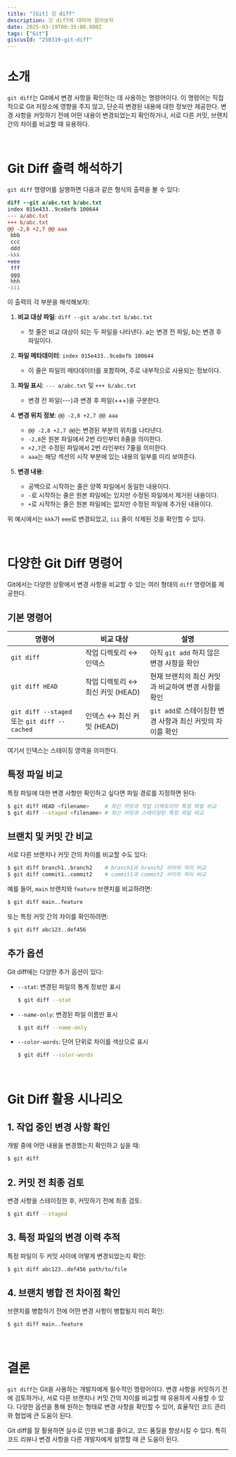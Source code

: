 ```yaml
---
title: "[Git] 깃 diff"
description: 깃 diff에 대하여 알아보자
date: 2025-03-19T00:35:00.000Z
tags: ["Git"]
giscusId: "250319-git-diff"
---
```


# 소개

`git diff`는 Git에서 변경 사항을 확인하는 데 사용하는 명령어이다. 이 명령어는 직접적으로 Git 저장소에 영향을 주지 않고, 단순히 변경된 내용에 대한 정보만 제공한다. 변경 사항을 커밋하기 전에 어떤 내용이 변경되었는지 확인하거나, 서로 다른 커밋, 브랜치 간의 차이를 비교할 때 유용하다.

<br />

# Git Diff 출력 해석하기

`git diff` 명령어를 실행하면 다음과 같은 형식의 출력을 볼 수 있다:

```diff
diff --git a/abc.txt b/abc.txt
index 015e433..9ce8efb 100644
--- a/abc.txt
+++ b/abc.txt
@@ -2,8 +2,7 @@ aaa
 bbb
 ccc
 ddd
-kkk
+eee
 fff
 ggg
 hhh
-iii
```

이 출력의 각 부분을 해석해보자:

1. **비교 대상 파일**: `diff --git a/abc.txt b/abc.txt`

   - 첫 줄은 비교 대상이 되는 두 파일을 나타낸다. a는 변경 전 파일, b는 변경 후 파일이다.

2. **파일 메타데이터**: `index 015e433..9ce8efb 100644`

   - 이 줄은 파일의 메타데이터를 포함하며, 주로 내부적으로 사용되는 정보이다.

3. **파일 표시**: `--- a/abc.txt` 및 `+++ b/abc.txt`

   - 변경 전 파일(---)과 변경 후 파일(+++)을 구분한다.

4. **변경 위치 정보**: `@@ -2,8 +2,7 @@ aaa`

   - `@@ -2,8 +2,7 @@`는 변경된 부분의 위치를 나타낸다.
   - `-2,8`은 원본 파일에서 2번 라인부터 8줄을 의미한다.
   - `+2,7`은 수정된 파일에서 2번 라인부터 7줄을 의미한다.
   - `aaa`는 해당 섹션의 시작 부분에 있는 내용의 일부를 미리 보여준다.

5. **변경 내용**:
   - 공백으로 시작하는 줄은 양쪽 파일에서 동일한 내용이다.
   - `-`로 시작하는 줄은 원본 파일에는 있지만 수정된 파일에서 제거된 내용이다.
   - `+`로 시작하는 줄은 원본 파일에는 없지만 수정된 파일에 추가된 내용이다.

위 예시에서는 `kkk`가 `eee`로 변경되었고, `iii` 줄이 삭제된 것을 확인할 수 있다.

<br />

# 다양한 Git Diff 명령어

Git에서는 다양한 상황에서 변경 사항을 비교할 수 있는 여러 형태의 `diff` 명령어를 제공한다.

## 기본 명령어

| 명령어                                       | 비교 대상                        | 설명                                                       |
| -------------------------------------------- | -------------------------------- | ---------------------------------------------------------- |
| `git diff`                                   | 작업 디렉토리 ↔ 인덱스           | 아직 `git add` 하지 않은 변경 사항을 확인                  |
| `git diff HEAD`                              | 작업 디렉토리 ↔ 최신 커밋 (HEAD) | 현재 브랜치의 최신 커밋과 비교하여 변경 사항을 확인        |
| `git diff --staged` 또는 `git diff --cached` | 인덱스 ↔ 최신 커밋 (HEAD)        | `git add`로 스테이징한 변경 사항과 최신 커밋의 차이를 확인 |

여기서 인덱스는 스테이징 영역을 의미한다.

## 특정 파일 비교

특정 파일에 대한 변경 사항만 확인하고 싶다면 파일 경로를 지정하면 된다:

```bash
$ git diff HEAD <filename>     # 최신 커밋과 작업 디렉토리의 특정 파일 비교
$ git diff --staged <filename> # 최신 커밋과 스테이징된 특정 파일 비교
```

## 브랜치 및 커밋 간 비교

서로 다른 브랜치나 커밋 간의 차이를 비교할 수도 있다:

```bash
$ git diff branch1..branch2    # branch1과 branch2 사이의 차이 비교
$ git diff commit1..commit2    # commit1과 commit2 사이의 차이 비교
```

예를 들어, `main` 브랜치와 `feature` 브랜치를 비교하려면:

```bash
$ git diff main..feature
```

또는 특정 커밋 간의 차이를 확인하려면:

```bash
$ git diff abc123..def456
```

## 추가 옵션

Git diff에는 다양한 추가 옵션이 있다:

- `--stat`: 변경된 파일의 통계 정보만 표시

  ```bash
  $ git diff --stat
  ```

- `--name-only`: 변경된 파일 이름만 표시

  ```bash
  $ git diff --name-only
  ```

- `--color-words`: 단어 단위로 차이를 색상으로 표시
  ```bash
  $ git diff --color-words
  ```

<br />

# Git Diff 활용 시나리오

## 1. 작업 중인 변경 사항 확인

개발 중에 어떤 내용을 변경했는지 확인하고 싶을 때:

```bash
$ git diff
```

## 2. 커밋 전 최종 검토

변경 사항을 스테이징한 후, 커밋하기 전에 최종 검토:

```bash
$ git diff --staged
```

## 3. 특정 파일의 변경 이력 추적

특정 파일이 두 커밋 사이에 어떻게 변경되었는지 확인:

```bash
$ git diff abc123..def456 path/to/file
```

## 4. 브랜치 병합 전 차이점 확인

브랜치를 병합하기 전에 어떤 변경 사항이 병합될지 미리 확인:

```bash
$ git diff main..feature
```

<br />

# 결론

`git diff`는 Git을 사용하는 개발자에게 필수적인 명령어이다. 변경 사항을 커밋하기 전에 검토하거나, 서로 다른 브랜치나 커밋 간의 차이를 비교할 때 유용하게 사용할 수 있다. 다양한 옵션을 통해 원하는 형태로 변경 사항을 확인할 수 있어, 효율적인 코드 관리와 협업에 큰 도움이 된다.

Git diff를 잘 활용하면 실수로 인한 버그를 줄이고, 코드 품질을 향상시킬 수 있다. 특히 코드 리뷰나 변경 사항을 다른 개발자에게 설명할 때 큰 도움이 된다.

---
